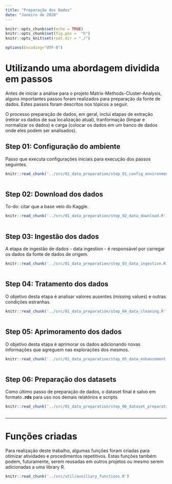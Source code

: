 ```yaml
---
title: "Preparação dos Dados"
date: "Janeiro de 2020"
---
```


```r
knitr::opts_chunk$set(echo = TRUE)
knitr::opts_chunk$set(fig.pos =  "h")
knitr::opts_knit$set(root.dir = "./")

options(Encoding="UTF-8")
```

# Utilizando uma abordagem dividida em passos

Antes de iniciar a análise para o projeto Matrix-Methods-Cluster-Analysis, alguns importantes passos foram realizados para preparação da fonte de dados. Estes passos foram descritos nos tópicos a seguir.

O processo preparação de dados, em geral, inclui etapas de extração (retirar os dados de sua localização atual), tranformação (limpar e normalizar os dados) e carga (colocar os dados em um banco de dados onde eles podem ser analisados).

## Step 01: Configuração do ambiente

Passo que executa configurações iniciais para execução dos passos seguintes.

```r
knitr::read_chunk('../src/01_data_preparation/step_01_config_environment.R')
```

```r

```

## Step 02: Download dos dados

To-do: citar que a base veio do Kaggle.

```r
knitr::read_chunk('../src/01_data_preparation/step_02_data_download.R')
```

```r

```

## Step 03: Ingestão dos dados

A etapa de ingestão de dados - data ingestion - é responsável por carregar os dados da fonte de dados de origem.

```r
knitr::read_chunk('../src/01_data_preparation/step_03_data_ingestion.R')
```

```r

```

## Step 04: Tratamento dos dados

O objetivo desta etapa é analisar valores ausentes (missing values) e outras condições estranhas.

```r
knitr::read_chunk('../src/01_data_preparation/step_04_data_cleaning.R')
```

```r

```

## Step 05: Aprimoramento dos dados

O objetivo desta etapa é aprimorar os dados adicionando novas informações que agreguem nas explorações dos mesmos.

```r
knitr::read_chunk('../src/01_data_preparation/step_05_data_enhancement.R')
```

```r

```

## Step 06: Preparação dos datasets

Como último passo de preparação de dados, o dataset final é salvo em formato **.rds** para uso nos demais relatórios e scripts.

```r
knitr::read_chunk('../src/01_data_preparation/step_06_dataset_preparation.R')
```

```r

```

*******************************************************************************

# Funções criadas

Para realização deste trabalho, algumas funções foram criadas para otimizar atividades e procedimentos repetitivos. Estas funções também podem, futuramente, serem reusadas em outros projetos ou mesmo serem adicionadas a uma library R.

```r
knitr::read_chunk('../src/util/auxiliary_functions.R')
```

```r

```